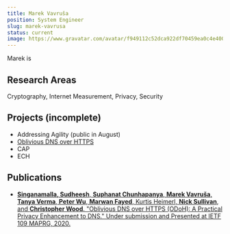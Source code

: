 ```yaml
---
title: Marek Vavruša
position: System Engineer
slug: marek-vavrusa
status: current
image: https://www.gravatar.com/avatar/f949112c52dca922df70459ea0c4e400?s=250&d=mm&r=x
---
```


<ProfileHeader slug={frontMatter.slug} />

Marek is

## Research Areas 
Cryptography, Internet Measurement, Privacy, Security

## Projects (incomplete)
* Addressing Agility (public in August)
* [Oblivious DNS over HTTPS](/docs/odns)
* CAP
* ECH

## Publications
* [**Singanamalla, Sudheesh**, **Suphanat Chunhapanya**, **Marek Vavruša**, **Tanya Verma**, **Peter Wu**, **Marwan Fayed**, Kurtis Heimerl, **Nick Sullivan**, and **Christopher Wood**. "Oblivious DNS over HTTPS (ODoH): A Practical Privacy Enhancement to DNS." Under submission and Presented at IETF 109 MAPRG, 2020.](https://arxiv.org/pdf/2011.10121)
